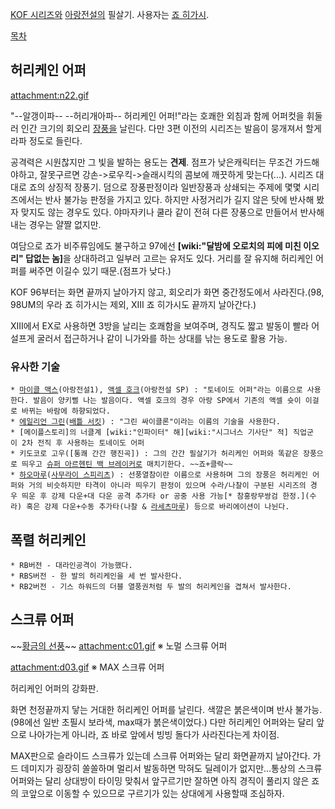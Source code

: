 [[KOF 시리즈]]와 [[아랑전설]]의 필살기. 사용자는 [[죠 히가시]]. 

[[목차]]
== 허리케인 어퍼 ==
attachment:n22.gif

"--알갱이파-- --허리개아파-- 허리케인 어퍼!"라는 호쾌한 외침과 함께 어퍼컷을 휘둘러 인간 크기의 회오리 [[장풍]]을 날린다. 다만 3편 이전의 시리즈는 발음이 뭉개져서 할게라파 정도로 들린다. 

공격력은 시원찮지만 그 빛을 발하는 용도는 '''견제'''. 점프가 낮은캐릭터는 무조건 가드해야하고, 잘못구르면 강손->로우킥->슬래시킥의 콤보에 깨끗하게 맞는다(...). 시리즈 대대로 죠의 상징적 장풍기. 덤으로 장풍판정이라 일반장풍과 상쇄되는 주제에 몇몇 시리즈에서는 반사 불가능 판정을 가지고 있다. 하지만 사정거리가 길지 않은 탓에 반사해 봤자 맞지도 않는 경우도 있다. 야마자키나 쿨라 같이 전혀 다른 장풍으로 만들어서 반사해내는 경우는 얄짤 없지만.

여담으로 죠가 비주류임에도 불구하고 97에선 '''[wiki:"달밤에 오로치의 피에 미친 이오리" 답없는 놈]'''을 상대하려고 일부러 고르는 유저도 있다. 거리를 잘 유지해 허리케인 어퍼를 써주면 이길수 있기 때문.(점프가 낮다.)

KOF 96부터는 화면 끝까지 날아가지 않고, 회오리가 화면 중간정도에서 사라진다.(98, 98UM의 우라 죠 히가시는 제외, XIII 죠 히가시도 끝까지 날아간다.)

XIII에서 EX로 사용하면 3방을 날리는 호쾌함을 보여주며, 경직도 짧고 발동이 빨라 어설프게 굴러서 접근하거나 같이 니가와를 하는 상대를 낚는 용도로 활용 가능.
=== 유사한 기술 ===
 * [[마이클 맥스]](아랑전설1), [[액셀 호크]](아랑전설 SP) : "토네이도 어퍼"라는 이름으로 사용한다. 발음이 양키삘 나는 발음이다. 액셀 호크의 경우 아랑 SP에서 기존의 액셀 슛이 이걸로 바뀌는 바람에 하향되었다.
 * [[에일리언 그린]]([[배틀 서킷]]) : "그린 싸이클론"이라는 이름의 기술을 사용한다.
 * [메이플스토리]의 너클계 [wiki:"인파이터" 해][wiki:"시그너스 기사단" 적] 직업군이 2차 전직 후 사용하는 토네이도 어퍼
 * 키도코로 고우([통쾌 간간 행진곡]) : 그의 간간 필살기가 허리케인 어퍼와 똑같은 장풍으로 띄우고 [[슈퍼 아르헨틴 백 브레이커]]로 매치기한다. ~~죠+클락~~
 * [[하오마루]]([[사무라이 스피리츠]]) : 선풍열참이란 이름으로 사용하며 그의 장풍은 허리케인 어퍼와 거의 비슷하지만 타격이 아니라 띄우기 판정이 있으며 수라/나찰이 구분된 시리즈의 경우 띄운 후 강제 다운+대 다운 공격 추가타 or 공중 사용 가능[* 참홍랑무쌍검 한정.](수라) 혹은 강제 다운+수동 추가타(나찰 & [[라세츠마루]]) 등으로 바리에이션이 나뉜다.

== 폭렬 허리케인 ==
 * RB버전 - 대라인공격이 가능했다.
 * RBS버전 - 한 발의 허리케인을 세 번 발사한다.
 * RB2버전 - 기스 하워드의 더블 열풍권처럼 두 발의 허리케인을 겹쳐서 발사한다.

== 스크류 어퍼 ==
~~[[황금의 선풍]]~~
attachment:c01.gif
※ 노멀 스크류 어퍼

attachment:d03.gif
※ MAX 스크류 어퍼

허리케인 어퍼의 강화판.

화면 천정끝까지 닿는 거대한 허리케인 어퍼를 날린다. 색깔은 붉은색이며 반사 불가능.(98에선 일반 초필시 보라색, max때가 붉은색이었다.) 다만 허리케인 어퍼와는 달리 앞으로 나아가는게 아니라, 죠 바로 앞에서 빙빙 돌다가 사라진다는게 차이점.

MAX판으로 슬라이드 스크류가 있는데 스크류 어퍼와는 달리 화면끝까지 날아간다. 가드 데미지가 굉장히 쏠쏠하며 멀리서 발동하면 막혀도 딜레이가 없지만...통상의 스크류 어퍼와는 달리 상대방이 타이밍 맞춰서 앞구르기만 잘하면 아직 경직이 풀리지 않은 죠의 코앞으로 이동할 수 있으므로 구르기가 있는 상대에게 사용할때 조심하자. 
